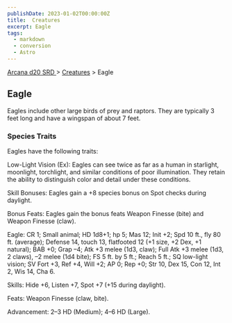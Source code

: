 ```yaml
---
publishDate: 2023-01-02T00:00:00Z
title:  Creatures
excerpt: Eagle
tags:
  - markdown
  - conversion
  - Astro
---
```


[ Arcana d20 SRD ](/#arcanaD20) > [ Creatures](arcana-d20-srd-creatures-index) > Eagle

##  Eagle

Eagles include other large birds of prey and raptors. They are typically 3
feet long and have a wingspan of about 7 feet.

###  Species Traits

Eagles have the following traits:

Low-Light Vision (Ex): Eagles can see twice as far as a human in starlight,
moonlight, torchlight, and similar conditions of poor illumination. They
retain the ability to distinguish color and detail under these conditions.

Skill Bonuses: Eagles gain a +8 species bonus on Spot checks during daylight.

Bonus Feats: Eagles gain the bonus feats Weapon Finesse (bite) and Weapon
Finesse (claw).

Eagle: CR 1; Small animal; HD 1d8+1; hp 5; Mas 12; Init +2; Spd 10 ft., fly 80
ft. (average); Defense 14, touch 13, flatfooted 12 (+1 size, +2 Dex, +1
natural); BAB +0; Grap –4; Atk +3 melee (1d3, claw); Full Atk +3 melee (1d3, 2
claws), –2 melee (1d4 bite); FS 5 ft. by 5 ft.; Reach 5 ft.; SQ low-light
vision; SV Fort +3, Ref +4, Will +2; AP 0; Rep +0; Str 10, Dex 15, Con 12, Int
2, Wis 14, Cha 6.

Skills: Hide +6, Listen +7, Spot +7 (+15 during daylight).

Feats: Weapon Finesse (claw, bite).

Advancement: 2–3 HD (Medium); 4–6 HD (Large).

